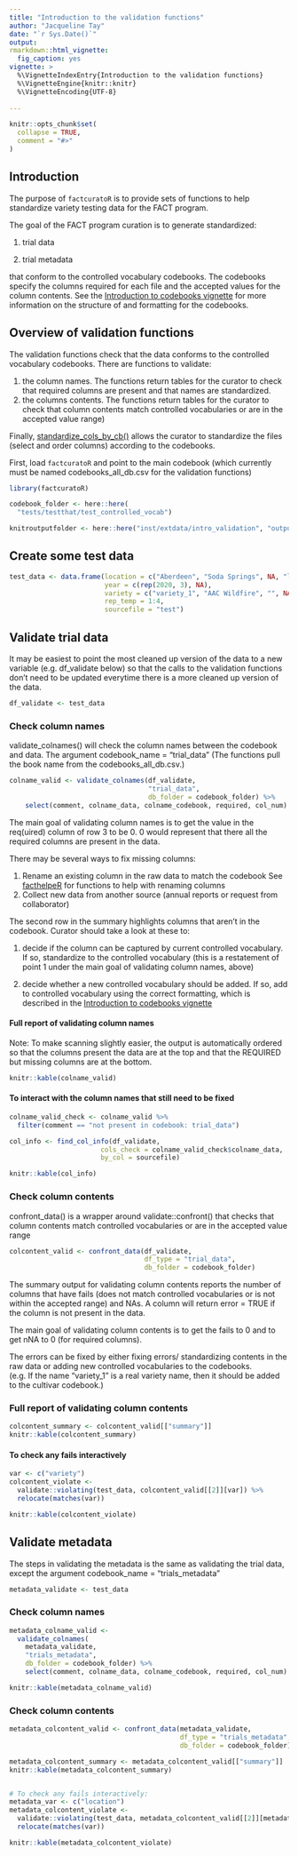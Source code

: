 ```yaml
---
title: "Introduction to the validation functions"
author: "Jacqueline Tay"
date: "`r Sys.Date()`"
output: 
rmarkdown::html_vignette:
  fig_caption: yes
vignette: >
  %\VignetteIndexEntry{Introduction to the validation functions}
  %\VignetteEngine{knitr::knitr}
  %\VignetteEncoding{UTF-8}
  
---
```


```r
knitr::opts_chunk$set(
  collapse = TRUE,
  comment = "#>"
)
```
## Introduction
The purpose of `factcuratoR` is to provide sets of functions to help 
standardize variety testing data for the FACT program.

The goal of the FACT program curation is to generate standardized:

1. trial data

2. trial metadata

that conform to the controlled vocabulary codebooks. 
The codebooks specify the columns required for each file and the accepted values
for the column contents.
See the 
[Introduction to codebooks vignette](https://idahoagstats.github.io/factcuratoR/articles/intro_codebooks.html)
for more information on the structure of and formatting for the codebooks.

## Overview of validation functions

The validation functions check that the data conforms to the controlled vocabulary
codebooks.  There are functions to validate:

1. the column names.  The functions return tables for the curator to check that required columns are present and that names are standardized.
2. the columns contents.  The functions return tables for the curator to check that column contents match controlled vocabularies or are in the accepted value range)

Finally, [standardize_cols_by_cb()](https://idahoagstats.github.io/factcuratoR/reference/standardize_cols_by_cb.html)
allows the curator to standardize the files (select and order columns) according
to the codebooks.

First, load `factcuratoR` and point to the main codebook (which currently must 
be named codebooks_all_db.csv for the validation functions)

```r
library(factcuratoR)

codebook_folder <- here::here(
  "tests/testthat/test_controlled_vocab")

knitroutputfolder <- here::here("inst/extdata/intro_validation", "output")
```
## Create some test data
```r
test_data <- data.frame(location = c("Aberdeen", "Soda Springs", NA, "location_x"),
                        year = c(rep(2020, 3), NA),
                        variety = c("variety_1", "AAC Wildfire", "", NA),
                        rep_temp = 1:4,
                        sourcefile = "test")

```

## Validate trial data
It may be easiest to point the most cleaned up version of the data to a new 
variable (e.g. df_validate below) so that the calls to the validation functions
don't need to be updated everytime there is a more cleaned up version of the data.
```r
df_validate <- test_data
```
### Check column names
validate_colnames() will check the column names between the codebook and data.
The argument codebook_name = "trial_data" (The functions pull the book name from the codebooks_all_db.csv.)
```r
colname_valid <- validate_colnames(df_validate, 
                                   "trial_data", 
                                   db_folder = codebook_folder) %>%
    select(comment, colname_data, colname_codebook, required, col_num) 

```
The main goal of validating column names is to get the value in the req(uired) 
column of row 3 to be 0.  0 would represent that there all the required columns 
are present in the data.

There may be several ways to fix missing columns:

1. Rename an existing column in the raw data to match the codebook
See [facthelpeR](https://idahoagstats.github.io/facthelpeR/articles/intro_facthelper.html)
for functions to help with renaming columns
2. Collect new data from another source (annual reports or request from collaborator)

The second row in the summary highlights columns that aren't in the codebook.
Curator should take a look at these to:

1. decide if the column can be captured by current controlled vocabulary. If so,
standardize to the controlled vocabulary (this is a restatement of point 1 under 
the main goal of validating column names, above)

2. decide whether a new controlled vocabulary should be added. If so, add 
to controlled vocabulary using the correct formatting, which is described in the
[Introduction to codebooks vignette](https://idahoagstats.github.io/factcuratoR/articles/intro_codebooks.html)


#### Full report of validating column names
Note: To make scanning slightly easier, the output is automatically ordered so 
that the columns present the data are at the top and that the 
REQUIRED but missing columns are at the bottom.
```r
knitr::kable(colname_valid)
```

#### To interact with the column names that still need to be fixed
```r
colname_valid_check <- colname_valid %>% 
  filter(comment == "not present in codebook: trial_data")

col_info <- find_col_info(df_validate, 
                       cols_check = colname_valid_check$colname_data, 
                       by_col = sourcefile)

knitr::kable(col_info)
```

### Check column contents
confront_data() is a wrapper around validate::confront() that checks that column 
contents match controlled vocabularies or are in the accepted value range
```r
colcontent_valid <- confront_data(df_validate, 
                                  df_type = "trial_data",
                                  db_folder = codebook_folder)
```
The summary output for validating column contents reports the number of
columns that have fails (does not match controlled vocabularies or is not within
the accepted range) and NAs.  A column will return error = TRUE if the column is
not present in the data. 

The main goal of validating column contents is to get the fails to 0 and to get nNA to 0 (for required columns).

The errors can be fixed by either fixing errors/ standardizing contents in the 
raw data or adding new controlled vocabularies to the codebooks.  
(e.g. If the name "variety_1" is a real variety name, then it should be added to the cultivar codebook.)

### Full report of validating column contents
```r
colcontent_summary <- colcontent_valid[["summary"]]
knitr::kable(colcontent_summary)
```

#### To check any fails interactively
```r
var <- c("variety")
colcontent_violate <- 
  validate::violating(test_data, colcontent_valid[[2]][var]) %>% 
  relocate(matches(var))

knitr::kable(colcontent_violate)

```
## Validate metadata
The steps in validating the metadata is the same as validating the trial data, except the argument codebook_name = "trials_metadata"
```r
metadata_validate <- test_data
```
### Check column names
```r
metadata_colname_valid <- 
  validate_colnames(
    metadata_validate, 
    "trials_metadata",
    db_folder = codebook_folder) %>%
    select(comment, colname_data, colname_codebook, required, col_num) 

knitr::kable(metadata_colname_valid)
```

### Check column contents
```r
metadata_colcontent_valid <- confront_data(metadata_validate, 
                                           df_type = "trials_metadata",
                                           db_folder = codebook_folder)

metadata_colcontent_summary <- metadata_colcontent_valid[["summary"]]
knitr::kable(metadata_colcontent_summary)


# To check any fails interactively:
metadata_var <- c("location")
metadata_colcontent_violate <- 
  validate::violating(test_data, metadata_colcontent_valid[[2]][metadata_var]) %>% 
  relocate(matches(var))

knitr::kable(metadata_colcontent_violate)
```

